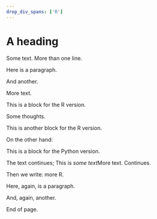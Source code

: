 ```yaml
---
drop_div_spans: ['R']
---
```


# A heading

Some text.
More than one line.

::: {.notebook name="first_notebook"}
Here is a paragraph.

And another.
:::

More text.

::: R
This is a block for the R version.
:::

Some thoughts.

::: R
This is another block for the R version.
:::

On the other hand:

::: Python
This is a block for the Python version.
:::

The text continues; [This is *some text*]{.R}[More text]{.Python}.  Continues.

Then we write: [more R]{.R}.

::: {.notebook name="second_notebook"}
Here, again, is a paragraph.

And, again, another.
:::

End of page.
